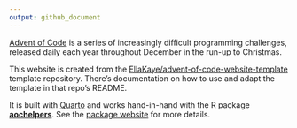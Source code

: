```yaml
---
output: github_document
---
```


[Advent of Code](https://adventofcode.com) is a series of increasingly difficult programming challenges, released daily each year throughout December in the run-up to Christmas.

This website is created from the  [EllaKaye/advent-of-code-website-template](https://github.com/EllaKaye/advent-of-code-website-template) template repository. There's documentation on how to use and adapt the template in that repo's README.

It is built with [Quarto](https://quarto.org) and works hand-in-hand with the R package [**aochelpers**](https://github.com/EllaKaye/aochelpers). See the [package website](https://ellakaye.github.io/aochelpers/) for more details.
